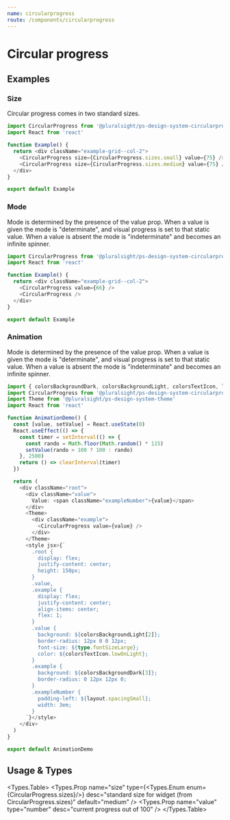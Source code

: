```yaml
---
name: circularprogress
route: /components/circularprogress
---
```




# Circular progress

## Examples

### Size

Circular progress comes in two standard sizes.

```typescript
import CircularProgress from '@pluralsight/ps-design-system-circularprogress'
import React from 'react'

function Example() {
  return <div className="example-grid--col-2">
    <CircularProgress size={CircularProgress.sizes.small} value={75} />
    <CircularProgress size={CircularProgress.sizes.medium} value={75} />
  </div>
}

export default Example
```

### Mode

Mode is determined by the presence of the value prop. When a value is given the mode is "determinate", and visual progress is set to that static value. When a value is absent the mode is "indeterminate" and becomes an infinite spinner.

```typescript
import CircularProgress from '@pluralsight/ps-design-system-circularprogress'
import React from 'react'

function Example() {
  return <div className="example-grid--col-2">
    <CircularProgress value={66} />
    <CircularProgress />
  </div>
}

export default Example
```

### Animation

Mode is determined by the presence of the value prop. When a value is given the mode is "determinate", and visual progress is set to that static value. When a value is absent the mode is "indeterminate" and becomes an infinite spinner.

```typescript
import { colorsBackgroundDark, colorsBackgroundLight, colorsTextIcon, layout, type } from '@pluralsight/ps-design-system-core'
import CircularProgress from '@pluralsight/ps-design-system-circularprogress'
import Theme from '@pluralsight/ps-design-system-theme'
import React from 'react'

function AnimationDemo() {
  const [value, setValue] = React.useState(0)
  React.useEffect(() => {
    const timer = setInterval(() => {
      const rando = Math.floor(Math.random() * 115)
      setValue(rando > 100 ? 100 : rando)
    }, 2500)
    return () => clearInterval(timer)
  })

  return (
    <div className="root">
      <div className="value">
        Value: <span className="exampleNumber">{value}</span>
      </div>
      <Theme>
        <div className="example">
          <CircularProgress value={value} />
        </div>
      </Theme>
      <style jsx>{`
        .root {
          display: flex;
          justify-content: center;
          height: 150px;
        }
        .value,
        .example {
          display: flex;
          justify-content: center;
          align-items: center;
          flex: 1;
        }
        .value {
          background: ${colorsBackgroundLight[2]};
          border-radius: 12px 0 0 12px;
          font-size: ${type.fontSizeLarge};
          color: ${colorsTextIcon.lowOnLight};
        }
        .example {
          background: ${colorsBackgroundDark[3]};
          border-radius: 0 12px 12px 0;
        }
        .exampleNumber {
          padding-left: ${layout.spacingSmall};
          width: 3em;
        }
      `}</style>
    </div>
  )
}

export default AnimationDemo
```

## Usage & Types

<Usage install="npm install @pluralsight/ps-design-system-circularprogress"
  import="import Avatar from '@pluralsight/ps-design-system-circularprogress'"
  packageName="circularprogress"
  />

<Types.Table>
  <Types.Prop name="size" type={<Types.Enum enum={CircularProgress.sizes}/>} desc="standard size for widget (from CircularProgress.sizes)" default="medium" />
  <Types.Prop name="value" type="number" desc="current progress out of 100" />
</Types.Table>

